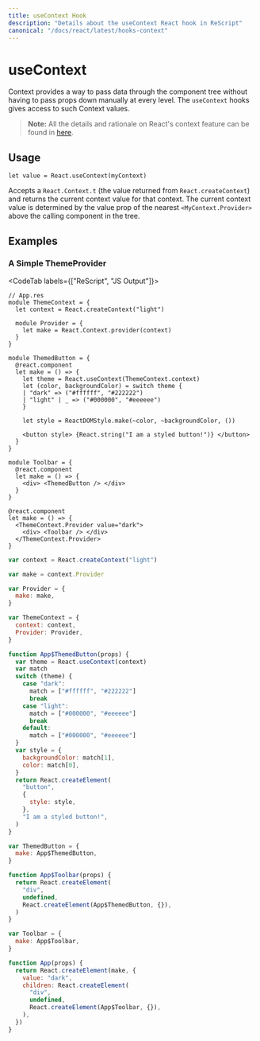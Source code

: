 ```yaml
---
title: useContext Hook
description: "Details about the useContext React hook in ReScript"
canonical: "/docs/react/latest/hooks-context"
---
```


# useContext

<Intro>

Context provides a way to pass data through the component tree without having to pass props down manually at every level. The `useContext` hooks gives access to such Context values.

</Intro>

> **Note:** All the details and rationale on React's context feature can be found in [here](./context).

## Usage

```res
let value = React.useContext(myContext)
```

Accepts a `React.Context.t` (the value returned from `React.createContext`) and returns the current context value for that context. The current context value is determined by the value prop of the nearest `<MyContext.Provider>` above the calling component in the tree.

## Examples

### A Simple ThemeProvider

<CodeTab labels={["ReScript", "JS Output"]}>

```res example
// App.res
module ThemeContext = {
  let context = React.createContext("light")

  module Provider = {
    let make = React.Context.provider(context)
  }
}

module ThemedButton = {
  @react.component
  let make = () => {
    let theme = React.useContext(ThemeContext.context)
    let (color, backgroundColor) = switch theme {
    | "dark" => ("#ffffff", "#222222")
    | "light" | _ => ("#000000", "#eeeeee")
    }

    let style = ReactDOMStyle.make(~color, ~backgroundColor, ())

    <button style> {React.string("I am a styled button!")} </button>
  }
}

module Toolbar = {
  @react.component
  let make = () => {
    <div> <ThemedButton /> </div>
  }
}

@react.component
let make = () => {
  <ThemeContext.Provider value="dark">
    <div> <Toolbar /> </div>
  </ThemeContext.Provider>
}
```

```js
var context = React.createContext("light")

var make = context.Provider

var Provider = {
  make: make,
}

var ThemeContext = {
  context: context,
  Provider: Provider,
}

function App$ThemedButton(props) {
  var theme = React.useContext(context)
  var match
  switch (theme) {
    case "dark":
      match = ["#ffffff", "#222222"]
      break
    case "light":
      match = ["#000000", "#eeeeee"]
      break
    default:
      match = ["#000000", "#eeeeee"]
  }
  var style = {
    backgroundColor: match[1],
    color: match[0],
  }
  return React.createElement(
    "button",
    {
      style: style,
    },
    "I am a styled button!",
  )
}

var ThemedButton = {
  make: App$ThemedButton,
}

function App$Toolbar(props) {
  return React.createElement(
    "div",
    undefined,
    React.createElement(App$ThemedButton, {}),
  )
}

var Toolbar = {
  make: App$Toolbar,
}

function App(props) {
  return React.createElement(make, {
    value: "dark",
    children: React.createElement(
      "div",
      undefined,
      React.createElement(App$Toolbar, {}),
    ),
  })
}
```

</CodeTab>
